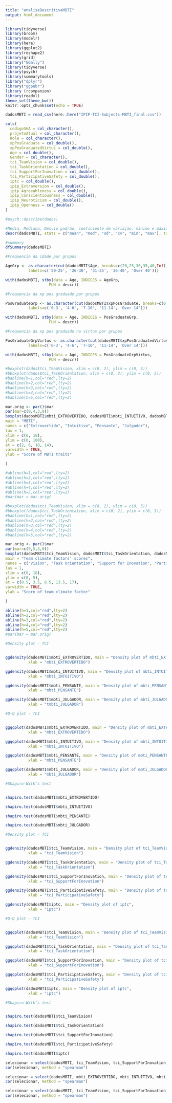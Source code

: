 ```yaml
---
title: "analiseDescritivaMBTI"
output: html_document
---
```


```r
library(tidyverse)
library(broom)
library(modelr)
library(here)
library(ggplot2)
library(reshape2)
library(grid)
library("GGally")
library(tidyverse)
library(psych)
library(summarytools)
library("dplyr")
library("ggpubr")
library (rcompanion)
library(readxl)
theme_set(theme_bw())
knitr::opts_chunk$set(echo = TRUE)


```

```r
dadosMBTI = read_csv(here::here("IPIP-TCI-Subjects-MBTI_final.csv")) 

cols(
  codigoSHA = col_character(),
  projetoAtual = col_character(),
  Role = col_character(),
  xpPosGraduate = col_double(),
  xpPosGraduatedVirtus = col_double(),
  Age = col_double(),
  Gender = col_character(),
  tci_TeamVision = col_double(),
  tci_TaskOrientation = col_double(),
  tci_SupportForInovation = col_double(),
  tci_ParticipativeSafety = col_double(),
  iptc = col_double(),
  ipip_Extraversion = col_double(),
  ipip_Agreeableness = col_double(),
  ipip_Conscientiousness = col_double(),
  ipip_Neuroticism = col_double(),
  ipip_Openness = col_double()
)

```
```r

#psych::describe(dados)

#Média, Mediana, Desvio padrão, coeficiente de variação, minimo e máximo
descr(dadosMBTI, stats = c("mean", "med", "sd", "cv", "min", "max"), transpose = TRUE)

```
```r
#summary
dfSummary(dadosMBTI)
```
```r
#Frequencia da idade por grupos

AgeGrp <- as.character(cut(dadosMBTI$Age, breaks=c(20,25,30,35,40,Inf),
          labels=c('20-25', '26-30', '31-35', '36-40', 'Over 40')))

with(dadosMBTI, stby(data = Age, INDICES = AgeGrp, 
                   FUN = descr))

```
```r
#Frequencia da xp pos graduado por grupos

PosGraduateGrp <- as.character(cut(dadosMBTI$xpPosGraduate, breaks=c(0,3,6,10,14,Inf),
          labels=c('0-3', '4-6', '7-10', '11-14', 'Over 14')))

with(dadosMBTI, stby(data = Age, INDICES = PosGraduateGrp, 
                   FUN = descr))

```
```r
#Frequencia da xp pos graduado no virtus por grupos

PosGraduateGrpVirtus <- as.character(cut(dadosMBTI$xpPosGraduatedVirtus, breaks=c(0,3,6,10,14,Inf),
          labels=c('0-3', '4-6', '7-10', '11-14', 'Over 14')))

with(dadosMBTI, stby(data = Age, INDICES = PosGraduateGrpVirtus, 
                   FUN = descr))

```

```r
#boxplot(dados$tci_TeamVision, xlim = c(0, 2), ylim = c(0, 5))
#bboxplot(dados$tci_TaskOrientation, xlim = c(0, 2), ylim = c(0, 5))
#babline(h=1,col="red",lty=2)
#babline(h=2,col="red",lty=2)
#babline(h=3,col="red",lty=2)
#babline(h=4,col="red",lty=2)
#babline(h=5,col="red",lty=2)

mar.orig <- par()$mar
par(mar=c(9,4,3,0))
boxplot(dadosMBTI$mbti_EXTROVERTIDO, dadosMBTI$mbti_INTUITIVO, dadosMBTI$mbti_PENSANTE, dadosMBTI$mbti_JULGADOR,
main = "MBTI",
names = c("Extrovertido", "Intuitivo", "Pensante", "Julgador"),
las = 1,
xlim = c(0, 18),
ylim = c(0, 100),
at = c(2, 6, 10, 14),
varwidth = TRUE,
ylab = "Score of MBTI traits"

)

#abline(h=1,col="red",lty=2)
#abline(h=2,col="red",lty=2)
#abline(h=3,col="red",lty=2)
#abline(h=4,col="red",lty=2)
#abline(h=5,col="red",lty=2)
#par(mar = mar.orig)
```
```r
#boxplot(dados$tci_TeamVision, xlim = c(0, 2), ylim = c(0, 5))
#bboxplot(dados$tci_TaskOrientation, xlim = c(0, 2), ylim = c(0, 5))
#babline(h=1,col="red",lty=2)
#babline(h=2,col="red",lty=2)
#babline(h=3,col="red",lty=2)
#babline(h=4,col="red",lty=2)
#babline(h=5,col="red",lty=2)

mar.orig <- par()$mar
par(mar=c(9,5,3,0))
boxplot(dadosMBTI$tci_TeamVision, dadosMBTI$tci_TaskOrientation, dadosMBTI$tci_SupportForInovation, dadosMBTI$tci_ParticipativeSafety, dadosMBTI$iptc,
main = "Team climate factors’ scores",
names = c("Vision", "Task Orientation", "Support for Inovation", "Participative Safety", "IPTC"),
las = 1,
xlim = c(0, 18),
ylim = c(0, 5),
at = c(0.5, 3.5, 8.5, 13.5, 17),
varwidth = TRUE,
ylab = "Score of team climate factor"

)

abline(h=1,col="red",lty=2)
abline(h=2,col="red",lty=2)
abline(h=3,col="red",lty=2)
abline(h=4,col="red",lty=2)
abline(h=5,col="red",lty=2)
#par(mar = mar.orig)
```
```r
#Density plot - TCI


ggdensity(dadosMBTI$mbti_EXTROVERTIDO, main = "Density plot of mbti_EXTROVERTIDO",
          xlab = "mbti_EXTROVERTIDO")

ggdensity(dadosMBTI$mbti_INTUITIVO, main = "Density plot of mbti_INTUITIVO",
          xlab = "mbti_INTUITIVO")

ggdensity(dadosMBTI$mbti_PENSANTE, main = "Density plot of mbti_PENSANTE",
          xlab = "mbti_PENSANTE")

ggdensity(dadosMBTI$mbti_JULGADOR, main = "Density plot of mbti_JULGADOR",
          xlab = "tmbti_JULGADOR")

```

```r
#Q-Q plot - TCI


ggqqplot(dadosMBTI$mbti_EXTROVERTIDO, main = "Density plot of mbti_EXTROVERTIDO",
          xlab = "mbti_EXTROVERTIDO")

ggqqplot(dadosMBTI$mbti_INTUITIVO, main = "Density plot of mbti_INTUITIVO",
          xlab = "mbti_INTUITIVO")

ggqqplot(dadosMBTI$mbti_PENSANTE, main = "Density plot of mbti_PENSANTE",
          xlab = "mbti_PENSANTE")

ggqqplot(dadosMBTI$mbti_JULGADOR, main = "Density plot of mbti_JULGADOR",
          xlab = "mbti_JULGADOR")


```
```r
#Shapiro-Wilk’s test


shapiro.test(dadosMBTI$mbti_EXTROVERTIDO)

shapiro.test(dadosMBTI$mbti_INTUITIVO)

shapiro.test(dadosMBTI$mbti_PENSANTE)

shapiro.test(dadosMBTI$mbti_JULGADOR)


```

```r
#Density plot - TCI


ggdensity(dadosMBTI$tci_TeamVision, main = "Density plot of tci_TeamVision",
          xlab = "tci_TeamVision")

ggdensity(dadosMBTI$tci_TaskOrientation, main = "Density plot of tci_TaskOrientation",
          xlab = "tci_TaskOrientation")

ggdensity(dadosMBTI$tci_SupportForInovation, main = "Density plot of tci_SupportForInovation",
          xlab = "tci_SupportForInovation")

ggdensity(dadosMBTI$tci_ParticipativeSafety, main = "Density plot of tci_ParticipativeSafety",
          xlab = "tci_ParticipativeSafety")

ggdensity(dadosMBTI$iptc, main = "Density plot of iptc",
          xlab = "iptc")
```

```r
#Q-Q plot - TCI


ggqqplot(dadosMBTI$tci_TeamVision, main = "Density plot of tci_TeamVision",
          xlab = "tci_TeamVision")

ggqqplot(dadosMBTI$tci_TaskOrientation, main = "Density plot of tci_TaskOrientation",
          xlab = "tci_TaskOrientation")

ggqqplot(dadosMBTI$tci_SupportForInovation, main = "Density plot of tci_SupportForInovation",
          xlab = "tci_SupportForInovation")

ggqqplot(dadosMBTI$tci_ParticipativeSafety, main = "Density plot of tci_ParticipativeSafety",
          xlab = "tci_ParticipativeSafety")

ggqqplot(dadosMBTI$iptc, main = "Density plot of iptc",
          xlab = "iptc")
```
```r
#Shapiro-Wilk’s test


shapiro.test(dadosMBTI$tci_TeamVision)

shapiro.test(dadosMBTI$tci_TaskOrientation)

shapiro.test(dadosMBTI$tci_SupportForInovation)

shapiro.test(dadosMBTI$tci_ParticipativeSafety)

shapiro.test(dadosMBTI$iptc)
```
```r

selecionar = select(dadosMBTI, tci_TeamVision, tci_SupportForInovation, tci_TaskOrientation, tci_ParticipativeSafety, iptc)
cor(selecionar, method = "spearman")

```
```r

selecionar = select(dadosMBTI, mbti_EXTROVERTIDO, mbti_INTUITIVO, mbti_PENSANTE, mbti_JULGADOR)
cor(selecionar, method = "spearman")

```
```r

selecionar = select(dadosMBTI, tci_TeamVision, tci_SupportForInovation, tci_TaskOrientation, tci_ParticipativeSafety, iptc, mbti_EXTROVERTIDO, mbti_INTUITIVO, mbti_PENSANTE, mbti_JULGADOR)
cor(selecionar, method = "spearman")

```
